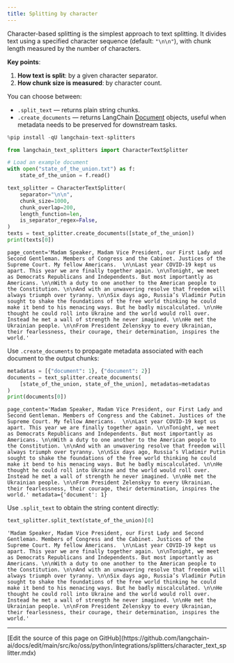 ```yaml
---
title: Splitting by character
---
```


Character-based splitting is the simplest approach to text splitting. It divides text using a specified character sequence (default: `"\n\n"`), with chunk length measured by the number of characters.

**Key points**:
1. **How text is split**: by a given character separator.
2. **How chunk size is measured**: by character count.

You can choose between:
- `.split_text` — returns plain string chunks.
- `.create_documents` — returns LangChain [Document](https://python.langchain.com/api_reference/core/documents/langchain_core.documents.base.Document.html) objects, useful when metadata needs to be preserved for downstream tasks.



```python
%pip install -qU langchain-text-splitters
```



```python
from langchain_text_splitters import CharacterTextSplitter

# Load an example document
with open("state_of_the_union.txt") as f:
    state_of_the_union = f.read()

text_splitter = CharacterTextSplitter(
    separator="\n\n",
    chunk_size=1000,
    chunk_overlap=200,
    length_function=len,
    is_separator_regex=False,
)
texts = text_splitter.create_documents([state_of_the_union])
print(texts[0])
```
```output
page_content='Madam Speaker, Madam Vice President, our First Lady and Second Gentleman. Members of Congress and the Cabinet. Justices of the Supreme Court. My fellow Americans.  \n\nLast year COVID-19 kept us apart. This year we are finally together again. \n\nTonight, we meet as Democrats Republicans and Independents. But most importantly as Americans. \n\nWith a duty to one another to the American people to the Constitution. \n\nAnd with an unwavering resolve that freedom will always triumph over tyranny. \n\nSix days ago, Russia’s Vladimir Putin sought to shake the foundations of the free world thinking he could make it bend to his menacing ways. But he badly miscalculated. \n\nHe thought he could roll into Ukraine and the world would roll over. Instead he met a wall of strength he never imagined. \n\nHe met the Ukrainian people. \n\nFrom President Zelenskyy to every Ukrainian, their fearlessness, their courage, their determination, inspires the world.'
```



Use `.create_documents` to propagate metadata associated with each document to the output chunks:

```python
metadatas = [{"document": 1}, {"document": 2}]
documents = text_splitter.create_documents(
    [state_of_the_union, state_of_the_union], metadatas=metadatas
)
print(documents[0])
```
```output
page_content='Madam Speaker, Madam Vice President, our First Lady and Second Gentleman. Members of Congress and the Cabinet. Justices of the Supreme Court. My fellow Americans.  \n\nLast year COVID-19 kept us apart. This year we are finally together again. \n\nTonight, we meet as Democrats Republicans and Independents. But most importantly as Americans. \n\nWith a duty to one another to the American people to the Constitution. \n\nAnd with an unwavering resolve that freedom will always triumph over tyranny. \n\nSix days ago, Russia’s Vladimir Putin sought to shake the foundations of the free world thinking he could make it bend to his menacing ways. But he badly miscalculated. \n\nHe thought he could roll into Ukraine and the world would roll over. Instead he met a wall of strength he never imagined. \n\nHe met the Ukrainian people. \n\nFrom President Zelenskyy to every Ukrainian, their fearlessness, their courage, their determination, inspires the world.' metadata={'document': 1}
```



Use `.split_text` to obtain the string content directly:

```python
text_splitter.split_text(state_of_the_union)[0]
```
```output
'Madam Speaker, Madam Vice President, our First Lady and Second Gentleman. Members of Congress and the Cabinet. Justices of the Supreme Court. My fellow Americans.  \n\nLast year COVID-19 kept us apart. This year we are finally together again. \n\nTonight, we meet as Democrats Republicans and Independents. But most importantly as Americans. \n\nWith a duty to one another to the American people to the Constitution. \n\nAnd with an unwavering resolve that freedom will always triumph over tyranny. \n\nSix days ago, Russia’s Vladimir Putin sought to shake the foundations of the free world thinking he could make it bend to his menacing ways. But he badly miscalculated. \n\nHe thought he could roll into Ukraine and the world would roll over. Instead he met a wall of strength he never imagined. \n\nHe met the Ukrainian people. \n\nFrom President Zelenskyy to every Ukrainian, their fearlessness, their courage, their determination, inspires the world.'
```

---

<Callout icon="pen-to-square" iconType="regular">
  [Edit the source of this page on GitHub](https://github.com/langchain-ai/docs/edit/main/src/ko/oss/python/integrations/splitters/character_text_splitter.mdx)
</Callout>
